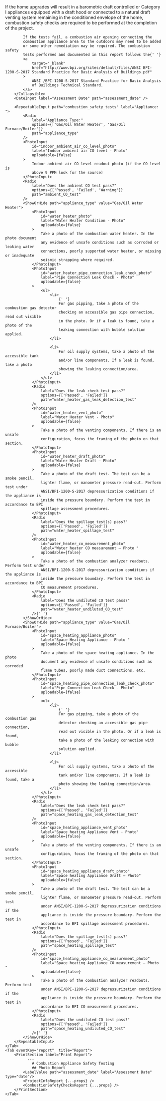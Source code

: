 <Tabs>
    <Tab eventKey="test"  title="Appliance Safety Tests" >
        <Collapsible header="Combustion Appliance Safety Testing Details">
            If the home upgrades will result in a barometric draft
            controlled or Category I appliances equipped with a draft hood
            or connected to a natural draft venting system remaining in the
            conditioned envelope of the home, combustion safety checks are
            required to be performed at the completion of the project.
            
            If the tests fail, a combustion air opening connecting the
            combustion appliance area to the outdoors may need to be added
            or some other remediation may be required. The combustion safety
            tests performed and documented in this report follows the{' '}
            <a
                target="_blank"
                href="http://www.bpi.org/sites/default/files/ANSI BPI-1200-S-2017 Standard Practice for Basic Analysis of Buildings.pdf"
            >
                ANSI /BPI-1200-S-2017 Standard Practice for Basic Analysis
                of Buildings Technical Standard.
            </a>
        </Collapsible>
        <DateInput label="Assessment Date" path="assessment_date" />

        <RepeatableInput path="combustion_safety_tests" label="Appliance: ">
            <Radio
                label="Appliance Type:"
                options={['Gas/Oil Water Heater', 'Gas/Oil Furnace/Boiler']}
                path="appliance_type"
            />
            <PhotoInput
                id="indoor_ambient_air_co_level_photo"
                label="Indoor ambient air CO level - Photo"
                uploadable={false}
            >
                Indoor ambient air CO level readout photo (if the CO level is
                above 9 PPM look for the source)
            </PhotoInput>
            <Radio
                label="Does the ambient CO test pass?"
                options={['Passed', 'Failed', 'Warning']}
                path="ambient_CO_test"
            />
            <ShowOrHide path="appliance_type" value="Gas/Oil Water Heater">
                <PhotoInput
                    id="water_heater_photo"
                    label="Water Heater Condition - Photo"
                    uploadable={false}
                >
                    Take a photo of the combustion water heater. In the photo document
                    any evidence of unsafe conditions such as corroded or leaking water
                    connections, poorly supported water heater, or missing or inadequate
                    seismic strapping where required.
                </PhotoInput>
                <PhotoInput
                    id="water_heater_pipe_connection_leak_check_photo"
                    label="Pipe Connection Leak Check - Photo"
                    uploadable={false}
                >
                    <ul>
                        <li>
                            {' '}
                            For gas pipping, take a photo of the combustion gas detector
                            checking an accessible gas pipe connection, read out visible
                            in the photo. Or if a leak is found, take a photo of the
                            leaking connection with bubble solution applied.
                        </li>

                        <li>
                            For oil supply systems, take a photo of the accessible tank
                            and/or line components. If a leak is found, take a photo
                            showing the leaking connection/area.
                        </li>
                    </ul>
                </PhotoInput>
                <Radio
                    label="Does the leak check test pass?"
                    options={['Passed', 'Failed']}
                    path="water_heater_gas_leak_detection_test"
                />
                <PhotoInput
                    id="water_heater_vent_photo"
                    label="Water Heater Vent - Photo"
                    uploadable={false}
                >
                    Take a photo of the venting components. If there is an unsafe
                    configuration, focus the framing of the photo on that section.
                </PhotoInput>
                <PhotoInput
                    id="water_heater_draft_photo"
                    label="Water Heater Draft – Photo"
                    uploadable={false}
                >
                    Take a photo of the draft test. The test can be a smoke pencil,
                    lighter flame, or manometer pressure read-out. Perform test under
                    ANSI/BPI-1200-S-2017 depressurization conditions if the appliance is
                    inside the pressure boundary. Perform the test in accordance to BPI
                    spillage assessment procedures.
                </PhotoInput>
                <Radio
                    label="Does the spillage test(s) pass?"
                    options={['Passed', 'Failed']}
                    path="water_heater_spillage_test"
                />
                <PhotoInput
                    id="water_heater_co_measurement_photo"
                    label="Water heater CO measurement – Photo "
                    uploadable={false}
                >
                    Take a photo of the combustion analyzer readouts. Perform test under
                    ANSI/BPI-1200-S-2017 depressurization conditions if the appliance is
                    inside the pressure boundary. Perform the test in accordance to BPI
                    CO measurement procedures.
                </PhotoInput>
                <Radio
                    label="Does the undiluted CO test pass?"
                    options={['Passed', 'Failed']}
                    path="water_heater_undiluted_CO_test"
                />{' '}
            </ShowOrHide>
            <ShowOrHide path="appliance_type" value="Gas/Oil Furnace/Boiler">
                <PhotoInput
                    id="space_heating_appliance_photo"
                    label="Space Heating Appliance - Photo "
                    uploadable={false}
                >
                    Take a photo of the space heating appliance. In the photo
                    document any evidence of unsafe conditions such as corroded
                    flame tubes, poorly made duct connections, etc.
                </PhotoInput>
                <PhotoInput
                    id="space_heating_pipe_connection_leak_check_photo"
                    label="Pipe Connection Leak Check - Photo"
                    uploadable={false}
                >
                    <ul>
                        <li>
                            {' '}
                            For gas pipping, take a photo of the combustion gas
                            detector checking an accessible gas pipe connection,
                            read out visible in the photo. Or if a leak is found,
                            take a photo of the leaking connection with bubble
                            solution applied.
                        </li>

                        <li>
                            For oil supply systems, take a photo of the accessible
                            tank and/or line components. If a leak is found, take a
                            photo showing the leaking connection/area.
                        </li>
                    </ul>
                </PhotoInput>
                <Radio
                    label="Does the leak check test pass?"
                    options={['Passed', 'Failed']}
                    path="space_heating_gas_leak_detection_test"
                />
                <PhotoInput
                    id="space_heating_appliance_vent_photo"
                    label="Space heating Appliance Vent - Photo"
                    uploadable={false}
                >
                    Take a photo of the venting components. If there is an unsafe
                    configuration, focus the framing of the photo on that section.
                </PhotoInput>
                <PhotoInput
                    id="space_heating_appliance_draft_photo"
                    label="Space heating Appliance Draft – Photo"
                    uploadable={false}
                >
                    Take a photo of the draft test. The test can be a smoke pencil,
                    lighter flame, or manometer pressure read-out. Perform test
                    under ANSI/BPI-1200-S-2017 depressurization conditions if the
                    appliance is inside the pressure boundary. Perform the test in
                    accordance to BPI spillage assessment procedures.
                </PhotoInput>
                <Radio
                    label="Does the spillage test(s) pass?"
                    options={['Passed', 'Failed']}
                    path="space_heating_spillage_test"
                />
                <PhotoInput
                    id="space_heating_appliance_co_measurement_photo"
                    label="Space heating Appliance CO measurement – Photo "
                    uploadable={false}
                >
                    Take a photo of the combustion analyzer readouts. Perform test
                    under ANSI/BPI-1200-S-2017 depressurization conditions if the
                    appliance is inside the pressure boundary. Perform the test in
                    accordance to BPI CO measurement procedures.
                </PhotoInput>
                <Radio
                    label="Does the undiluted CO test pass?"
                    options={['Passed', 'Failed']}
                    path="space_heating_undiluted_CO_test"
                />{' '}
            </ShowOrHide>
        </RepeatableInput>
    </Tab>
    <Tab eventKey="report"  title="Report">
        <PrintSection label="Print Report">
              ---
                # Combustion Appliance Safety Testing
                ## Photo Report
            <LabelValue path="assessment_date" label="Assessment Date" type="date"/>
            <ProjectInfoReport {...props} />
            <CombustionSafetyChecksReport {...props} />
        </PrintSection>
    </Tab>
</Tabs>